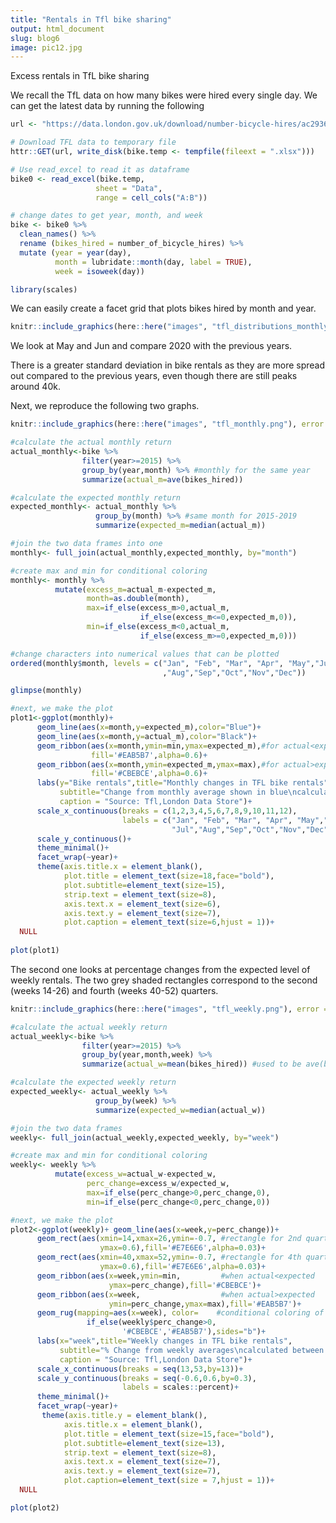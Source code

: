 ```yaml
---
title: "Rentals in Tfl bike sharing"
output: html_document
slug: blog6
image: pic12.jpg
---
```

Excess rentals in TfL bike sharing

We recall the TfL data on how many bikes were hired every single day. We can get the latest data by running the following

```r
url <- "https://data.london.gov.uk/download/number-bicycle-hires/ac29363e-e0cb-47cc-a97a-e216d900a6b0/tfl-daily-cycle-hires.xlsx"

# Download TFL data to temporary file
httr::GET(url, write_disk(bike.temp <- tempfile(fileext = ".xlsx")))

# Use read_excel to read it as dataframe
bike0 <- read_excel(bike.temp,
                   sheet = "Data",
                   range = cell_cols("A:B"))

# change dates to get year, month, and week
bike <- bike0 %>% 
  clean_names() %>% 
  rename (bikes_hired = number_of_bicycle_hires) %>% 
  mutate (year = year(day),
          month = lubridate::month(day, label = TRUE),
          week = isoweek(day))

library(scales)
```

We can easily create a facet grid that plots bikes hired by month and year.

```r
knitr::include_graphics(here::here("images", "tfl_distributions_monthly.png"), error = FALSE)
```

We look at May and Jun and compare 2020 with the previous years. 

There is a greater standard deviation in bike rentals as they are more spread out compared to the previous years, even though there are still peaks around 40k.

Next, we reproduce the following two graphs.

```r
knitr::include_graphics(here::here("images", "tfl_monthly.png"), error = FALSE)

#calculate the actual monthly return 
actual_monthly<-bike %>% 
                filter(year>=2015) %>% 
                group_by(year,month) %>% #monthly for the same year
                summarize(actual_m=ave(bikes_hired))

#calculate the expected monthly return 
expected_monthly<- actual_monthly %>% 
                   group_by(month) %>% #same month for 2015-2019
                   summarize(expected_m=median(actual_m))

#join the two data frames into one
monthly<- full_join(actual_monthly,expected_monthly, by="month")

#create max and min for conditional coloring  
monthly<- monthly %>% 
          mutate(excess_m=actual_m-expected_m, 
                 month=as.double(month),
                 max=if_else(excess_m>0,actual_m,
                             if_else(excess_m<=0,expected_m,0)),
                 min=if_else(excess_m<0,actual_m,
                             if_else(excess_m>=0,expected_m,0)))

#change characters into numerical values that can be plotted
ordered(monthly$month, levels = c("Jan", "Feb", "Mar", "Apr", "May","Jun","Jul"
                                  ,"Aug","Sep","Oct","Nov","Dec"))

glimpse(monthly)

#next, we make the plot                
plot1<-ggplot(monthly)+
      geom_line(aes(x=month,y=expected_m),color="Blue")+
      geom_line(aes(x=month,y=actual_m),color="Black")+
      geom_ribbon(aes(x=month,ymin=min,ymax=expected_m),#for actual<expected
                  fill='#EAB5B7',alpha=0.6)+
      geom_ribbon(aes(x=month,ymin=expected_m,ymax=max),#for actual>expected
                  fill='#CBEBCE',alpha=0.6)+
      labs(y="Bike rentals",title="Monthly changes in TFL bike rentals",
           subtitle="Change from monthly average shown in blue\ncalculated between 2015-2019",
           caption = "Source: Tfl,London Data Store")+
      scale_x_continuous(breaks = c(1,2,3,4,5,6,7,8,9,10,11,12),
                         labels = c("Jan", "Feb", "Mar", "Apr", "May","Jun",
                                    "Jul","Aug","Sep","Oct","Nov","Dec"))+
      scale_y_continuous()+
      theme_minimal()+
      facet_wrap(~year)+
      theme(axis.title.x = element_blank(),
            plot.title = element_text(size=18,face="bold"),
            plot.subtitle=element_text(size=15),
            strip.text = element_text(size=8),
            axis.text.x = element_text(size=6),
            axis.text.y = element_text(size=7),
            plot.caption = element_text(size=6,hjust = 1))+
  NULL
      
plot(plot1)
```

The second one looks at percentage changes from the expected level of weekly rentals. The two grey shaded rectangles correspond to the second (weeks 14-26) and fourth (weeks 40-52) quarters.

```r
knitr::include_graphics(here::here("images", "tfl_weekly.png"), error = FALSE)

#calculate the actual weekly return 
actual_weekly<-bike %>% 
                filter(year>=2015) %>% 
                group_by(year,month,week) %>% 
                summarize(actual_w=mean(bikes_hired)) #used to be ave(bikes_hired)???

#calculate the expected weekly return 
expected_weekly<- actual_weekly %>% 
                   group_by(week) %>% 
                   summarize(expected_w=median(actual_w))

#join the two data frames
weekly<- full_join(actual_weekly,expected_weekly, by="week")

#create max and min for conditional coloring   
weekly<- weekly %>% 
          mutate(excess_w=actual_w-expected_w, 
                 perc_change=excess_w/expected_w,
                 max=if_else(perc_change>0,perc_change,0),
                 min=if_else(perc_change<0,perc_change,0))

#next, we make the plot 
plot2<-ggplot(weekly)+ geom_line(aes(x=week,y=perc_change))+
      geom_rect(aes(xmin=14,xmax=26,ymin=-0.7, #rectangle for 2nd quarter
                    ymax=0.6),fill='#E7E6E6',alpha=0.03)+
      geom_rect(aes(xmin=40,xmax=52,ymin=-0.7, #rectangle for 4th quarter
                    ymax=0.6),fill='#E7E6E6',alpha=0.03)+
      geom_ribbon(aes(x=week,ymin=min,         #when actual<expected
                      ymax=perc_change),fill='#CBEBCE')+
      geom_ribbon(aes(x=week,                  #when actual>expected
                      ymin=perc_change,ymax=max),fill='#EAB5B7')+
      geom_rug(mapping=aes(x=week), color=    #conditional coloring of geom_rug
                 if_else(weekly$perc_change>0,
                         '#CBEBCE','#EAB5B7'),sides="b")+
      labs(x="week",title="Weekly changes in TFL bike rentals",
           subtitle="% Change from weekly averages\ncalculated between 2015-2019",
           caption = "Source: Tfl,London Data Store")+
      scale_x_continuous(breaks = seq(13,53,by=13))+
      scale_y_continuous(breaks = seq(-0.6,0.6,by=0.3),
                         labels = scales::percent)+
      theme_minimal()+
      facet_wrap(~year)+
       theme(axis.title.y = element_blank(), 
            axis.title.x = element_blank(),
            plot.title = element_text(size=15,face="bold"),
            plot.subtitle=element_text(size=13),
            strip.text = element_text(size=8),
            axis.text.x = element_text(size=7),
            axis.text.y = element_text(size=7),
            plot.caption=element_text(size = 7,hjust = 1))+
  NULL

plot(plot2)
```